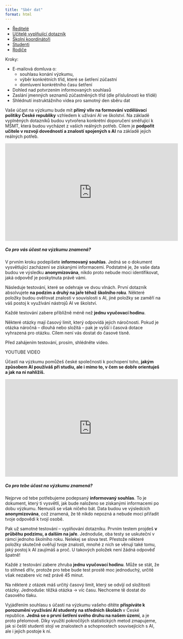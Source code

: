 ```yaml
---
title: "Sběr dat"
format: html
---
```



```{=html}

<ul class="nav nav-tabs" role="tablist">
  <li class="nav-item" role="presentation">
    <a class="nav-link active" data-bs-toggle="tab" href="#reditele" aria-selected="true" role="tab">Ředitelé</a>
  </li>
  <li class="nav-item" role="presentation">
    <a class="nav-link" data-bs-toggle="tab" href="#ucitele" aria-selected="false" role="tab" tabindex="-1">Učitelé vyplňující dotazník</a>
  </li>
  <li class="nav-item" role="presentation">
    <a class="nav-link" data-bs-toggle="tab" href="#koordinatori" aria-selected="false" role="tab" tabindex="-1">Školní koordinátoři</a>
  </li>
  <li class="nav-item" role="presentation">
    <a class="nav-link" data-bs-toggle="tab" href="#studenti" aria-selected="false" role="tab" tabindex="-1">Studenti</a>
  </li>
  <li class="nav-item" role="presentation">
    <a class="nav-link" data-bs-toggle="tab" href="#rodice" aria-selected="false" role="tab" tabindex="-1">Rodiče</a>
  </li>
</ul>


<div id="myTabContent" class="tab-content">
  <div class="tab-pane fade active show" id="reditele" role="tabpanel">
    <p>Kroky: <BR>
<ul>
  <li>E-mailová domluva o:
    <ul>
      <li>souhlasu konání výzkumu,</li>
      <li>výběr konkrétních tříd, které se šetření zúčastní</li>
      <li>domluvení konkrétního času šetření</li>
    </ul>
  </li>
  <li>Dohled nad potvrzením informovaných souhlasů 
  <li>Zaslání jmenných seznamů zúčastněných tříd (dle příslušnosti ke třídě)
  <li>Shlédnutí instruktážního videa pro samotný den sběru dat
  </li>
</ul>
  </p>
  </div>
  
  
  
  <div class="tab-pane fade" id="ucitele" role="tabpanel">
    <p>Vaše účast na výzkumu bude mít <b>přímý vliv na formování vzdělávací politiky České republiky</b> vzhledem k užívání AI ve školství. Na základě vyplněných dotazníků budou vytvořena konkrétní doporučení směřující k MŠMT, která budou vycházet z vašich reálných potřeb. Cílem je <b>podpořit učitele v rozvoji dovedností a znalostí spojených s AI</b> na základě jejich reálných potřeb.</p>
    <p><iframe width="560" height="315" src="https://www.youtube.com/embed/_xshdL3ozl8?si=mLvUlhtksHeesfVe" title="YouTube video player" frameborder="0" allow="accelerometer; autoplay; clipboard-write; encrypted-media; gyroscope; picture-in-picture; web-share" referrerpolicy="strict-origin-when-cross-origin" allowfullscreen></iframe></p>
    <h5>Co pro vás účast na výzkumu znamená?</h5> 
    <p>V prvním kroku podepíšete <b>informovaný souhlas</b>. Jedná se o dokument vysvětlující zacházení se získanými informacemi. Podstatné je, že vaše data budou ve výsledku <b>anonymizována</b>, nikdo proto nebude moci identifikovat, jaká odpověď je poskytnuta právě vámi.</p>
<p>Následuje testování, které se odehraje ve dvou vlnách. První dotazník absolvujete <b>na podzim a druhý na jaře téhož školního roku</b>. Některé položky budou ověřovat znalosti v souvislosti s AI, jiné položky se zaměří na váš postoj k využívání nástrojů AI ve školství.</p>
<p>Každé testování zabere přibližně méně než <b>jednu vyučovací hodinu</b>.</p>
<p>
Některé otázky mají časový limit, který odpovídá jejich náročnosti. Pokud je otázka náročná – dlouhá nebo složitá – pak je vyšší i časová dotace vyhrazená pro otázku. Cílem není vás dostat do časové tísně.</p>
  </div>
  
  
  
  <div class="tab-pane fade" id="koordinatori" role="tabpanel">
    <p>Před zahájením testování, prosím, shlédněte video.</p>
    <p>YOUTUBE VIDEO</p>
  </div>
  
  
  <div class="tab-pane fade" id="studenti" role="tabpanel">
    <p>Účastí na výzkumu pomůžeš české společnosti k pochopení toho, <b>jakým způsobem AI používáš při studiu, ale i mimo to, v čem se dobře orientuješ a jak na ni nahlížíš.</b></p>

<p><iframe width="560" height="315" src="https://www.youtube.com/embed/V01VLD7KBig?si=_HdzBMF6ltqEXU9H" title="YouTube video player" frameborder="0" allow="accelerometer; autoplay; clipboard-write; encrypted-media; gyroscope; picture-in-picture; web-share" referrerpolicy="strict-origin-when-cross-origin" allowfullscreen></iframe></p>

<h5>Co pro tebe účast na výzkumu znamená?</h5>
<p>Nejprve od tebe potřebujeme podepsaný <b>informovaný souhlas</b>. To je dokument, který ti vysvětlí, jak bude naloženo se získanými informacemi po dobu výzkumu. Nemusíš se však ničeho bát. Data budou ve výsledcích <b>anonymizována</b>, což znamená, že tě nikdo nepozná a nebude moci přiřadit tvoje odpovědi k tvojí osobě. </p>
<p>Pak už samotné testování – vyplňování dotazníku. Prvním testem projdeš <b>v průběhu podzimu, a dalším na jaře</b>. Jednoduše, oba testy se uskuteční v rámci jednoho školního roku. Nelekej se slova test. Přestože některé položky skutečně ověřují tvoje znalosti, mnohé z nich se věnují také tomu, jaký postoj k AI zaujímáš a proč. U takových položek není žádná odpověď špatně!</p>
<p>Každé z testování zabere zhruba <b>jednu vyučovací hodinu</b>. Může se stát, že to stihneš dřív, protože pro tebe bude test prostě moc jednoduchý, určitě však nezabere víc než právě 45 minut.</p>
<p>Na některé z otázek máš určitý časový limit, který se odvíjí od složitosti otázky. Jednoduše: těžká otázka → víc času. Nechceme tě dostat do časového tlaku.</p>
  </div>
  
  
  <div class="tab-pane fade" id="rodice" role="tabpanel">
    <p>Vyjádřením souhlasu s účastí na výzkumu vašeho dítěte <b>přispíváte k porozumění využívání AI studenty na středních školách </b> v České republice. <b>Jedná se o první šetření svého druhu na našem území</b>, a je proto přelomové. Díky využití pokročilých statistických metod zmapujeme, jak si čeští studenti stojí ve znalostech a schopnostech souvisejících s AI, ale i jejich postoje k ní.</p>
  </div>
</div>

```



